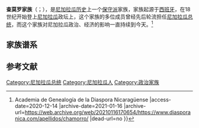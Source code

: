 '''查莫罗家族'''（{{lang-en|Chamorro family}}；{{lang-es|Familia Chamorro}}），是[[尼加拉瓜历史|尼加拉瓜历史]]上一个[[保守派|保守派]]家族，家族起源于[[西班牙|西班牙]]，在18世纪开始登上[[尼加拉瓜|尼加拉瓜]]政坛上，这个家族的多位成员曾经先后轮流担任[[尼加拉瓜总统|尼加拉瓜总统]]，而这个家族对尼加拉瓜政治、经济的影响一直持续到今天。<ref>{{Cite web |url=https://www.diasporanica.com/apellidos/chamorro/ |title=Chamorro {{!}} Academia de Genealogía de la Diaspora Nicaragüense |access-date=2020-12-14 |archive-date=2021-01-16 |archive-url=https://web.archive.org/web/20210116170654/https://www.diasporanica.com/apellidos/chamorro/ |dead-url=no }}</ref>

==家族谱系==
{{Tree chart/start}}
{{Tree chart|border=1|boxstyle=background:#dfd;| | MO1 |V| POP |V| MO2 |
POP=''佩德罗·何塞·查莫罗·阿圭略''|
MO1=''约瑟芬娜·佩雷斯''|
MO2=''约瑟芬娜·玛格丽特·阿尔法罗·蒙特罗索''}}

{{Tree chart|border=1|boxstyle=background:#dfd;| | | | |:| | | |D|~|~|~|~|~|~|~|V|~|~|~|~|~|~|~|7| | |}}
{{Tree chart|border=1|boxstyle=background:#dfd;| | | | POO | | PO1 |V| M01 | | PO2 |V| MO2 | | PO3 | |
POO='''[[尼加拉瓜总统|尼加拉瓜总统]]'''<br>''[[弗鲁托·查莫罗|弗鲁托·查莫罗]]''|
PO1=''迪奥尼西奥·查莫罗·阿尔法罗''|
M01=''梅赛德斯·奥雷亚穆诺''|
PO2='''[[尼加拉瓜总统|尼加拉瓜总统]]'''<br>''[[佩德罗·华金·查莫罗·阿尔法罗|佩德罗·华金·查莫罗·阿尔法罗]]''|
MO2=Maria de la Luz Bolaños Bendana<br>|
PO3=''General''<br>'''[[Fernando_Chamorro_Alfaro|Fernando Chamorro Alfaro]]'''}}

{{Tree chart|border=1|boxstyle=background:#dfd;| | | | | | | |:| | |:| | | | | | | |:| | |}}
{{Tree chart|border=1|boxstyle=background:#dfd;| | | MO1 |V| PO1 | | PO2 | | | | | |:| | |
MO1=''格雷戈里奥·瓦尔加斯·贝兹''|
PO1=''萨尔瓦多·查莫罗''|
PO2='''[[尼加拉瓜总统|尼加拉瓜总统]]'''<br>''[[罗森多·查莫罗|罗森多·查莫罗]]''}}

{{Tree chart|border=1|boxstyle=background:#dfd;| | | | | |:| | | | | | | | | | | | |:| | |}}
{{Tree chart|border=1|boxstyle=background:#dfd;| | | | | PO1 | | | | | | | | | | | |:| | |
PO1='''[[尼加拉瓜总统|尼加拉瓜总统]]'''<br>''[[埃米利亚诺·查莫罗·瓦加斯|埃米利亚诺·查莫罗·瓦加斯]]''}}

{{Tree chart|border=1|boxstyle=background:#dfd;| | | | | | | | | |F|~|~|~|~|~|~|~|V|A|~|~|7| | |}}
{{Tree chart|border=1|boxstyle=background:#dfd;| | | | | MO1 |V| PO1 | | MO2 |V| PO2 | | PO3 |V| MO3 |
MO1=''贝莎·伯纳德·维瓦斯''|
PO1=''菲拉德尔福·查莫罗·博拉尼奥斯''|
MO2=''多洛雷斯·博拉尼奧斯·查莫罗''|
PO2='''[[尼加拉瓜总统|尼加拉瓜总统]]'''<br>''[[迭戈·曼努埃尔·查莫罗|迭戈·曼努埃尔·查莫罗]]''|
PO3=Pedro Joaquin Chamorro Bolaños|
MO3=Ana María Zelaya Bolaños}}

{{Tree chart|border=1|boxstyle=background:#dfd;| | | | | | | |:| | | | | | | |:| | | | | | | |:| | | |}}
{{Tree chart|border=1|boxstyle=background:#dfd;| | | MO3 |V| PO3 | | PO1 |V| MO1 | | | MO2 |V| PO2 | |
MO3=Lola Coronel Urtecho|
PO3=Julio Chamorro Benard|
MO1=Mercedes Chamorro Bolaños|
PO1=Fernando Chamorro Chamorro|
PO2=Pedro Joaquín Chamorro Zelaya|
MO2=Margarita Cardenal Argüello}}

{{Tree chart|border=1|boxstyle=background:#dfd;| | | | | |:| | | | | | | |:| | | | |F|~|~|~|C| | | | | | | |}}
{{Tree chart|border=1|boxstyle=background:#dfd;| | | | | PO4 | | | MO1 |V| PO1 | | PO3 | | PO2 |V| MO2 | | |
PO4='''[[Edgar_Chamorro|Edgar Chamorro Coronel]]'''<br>'''<ref>Disaffected ex-Contra</ref>'''|
MO1=Blanca Rappaccioli Asenjo|
PO1=Edmundo Chamorro Chamorro|
PO3='''[[Xavier_Chamorro_Cardenal|Xavier Chamorro Cardenal]]'''<br>'''<ref>Founder of [[El_Nuevo_Diario|El Nuevo Diario]]</ref>'''|
PO2='''[[Pedro_Joaquín_Chamorro_Cardenal|Pedro Joaquín Chamorro Cardenal]]'''<br>'''<ref>Slain opposition figure and newspaper editor</ref>'''|
MO3='''[[Jaime_Chamorro_Cardenal|Jaime Chamorro Cardenal]]'''<br>'''<ref>Slain opposition figure and current newspaper editor</ref>'''|
MO2='''[[尼加拉瓜总统|尼加拉瓜总统]]'''<br>''[[比奥莱塔·查莫罗|比奥莱塔·查莫罗]]''}}

{{Tree chart|border=1|boxstyle=background:#dfd;| | | | | | | | | | | | |:| | | | | | | | | | | |D|~|~|~|V|~|~|~|V|~|~|~|7}}
{{Tree chart|border=1|boxstyle=background:#dfd;| | | | | | | | | | | | PO1 | | | | | | | | | | CB1 | | CB2 | | CB3 | | CB4 |
PO1='''[[Fernando_"El_Negro"_Chamorro|Fernando Chamorro Rappaccioli]]'''<br>'''<ref>Anti-Somoza and anti-Sandinista rebel</ref>'''|
CB1='''[[Pedro_Joaquín_Chamorro_Barrios|Pedro Joaquín Chamorro Barrios]]'''<br>'''<ref>Defense & Tourism Minister</ref>'''|
CB2='''[[Claudia_Chamorro_Barrios|Claudia Lucía Chamorro Barríos]]'''|
CB3=Cristiana Chamorro Barríos|
CB4='''[[Carlos_Fernando_Chamorro_Barrios|Carlos Fernando Chamorro Barríos]]'''<br>'''<ref>Journalist, director of ''Esta Semana'' and ''Confidencial.com.ni''</ref>'''}}


{{Tree chart/end}}

== 参考文献 ==
{{Reflist}}

[[Category:尼加拉瓜总统|Category:尼加拉瓜总统]]
[[Category:尼加拉瓜人|Category:尼加拉瓜人]]
[[Category:政治家族|Category:政治家族]]